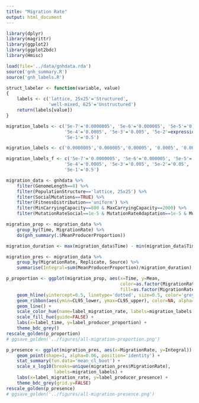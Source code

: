 ```yaml
---
title: "Migration Rate"
output: html_document
---
```


```r
library(dplyr)
library(magrittr)
library(ggplot2)
library(ggplot2bdc)
library(Hmisc)

load(file='../data/gnhdata.rda')
source('gnh_summary.R')
source('gnh_labels.R')

struct_labeler <- function(variable, value)
{
    labels <- c('lattice, 25x25'='Structured',
                'well-mixed, 625'='Unstructured')
    return(labels[value])
}

migration_labels <- c('5e-7'='0.0000005', '5e-6'='0.000005', '5e-5'='0.00005',
                      '5e-4'='0.0005', '5e-3'='0.005', '5e-2'=expression(bold('0.05')),
                      '5e-1'='0.5')

migration_labels <- c('0.0000005','0.000005','0.00005', '0.0005', '0.005', expression(bold('0.05')), '0.5')

migration_labels_f <- c('5e-7'='0.0000005', '5e-6'='0.000005', '5e-5'='0.00005',
                      '5e-4'='0.0005', '5e-3'='0.005', '5e-2'='0.05',
                      '5e-1'='0.5')
```

```r
migration_data <- gnhdata %>%
    filter(GenomeLength==8) %>%
    filter(PopulationStructure=='lattice, 25x25') %>%
    filter(SocialMutations==TRUE) %>%
    filter(FitnessDistribution=='uniform') %>%
    filter(MinCarryingCapacity==800 & MaxCarryingCapacity==2000) %>%
    filter(MutationRateSocial==1e-5 & MutationRateAdaptation==1e-5 & MutationRateStress==1e-5)
```

```r
migration_prop <- migration_data %>%
    group_by(Time, MigrationRate) %>%
    do(gnh_summary(.$MeanProducerProportion))

migration_duration <- max(migration_data$Time) - min(migration_data$Time)

migration_pres <- migration_data %>%
    group_by(MigrationRate, Replicate, Source) %>%
    summarise(Integral=sum(MeanProducerProportion)/migration_duration)
```

```r
p_proportion <- ggplot(migration_prop, aes(x=Time, y=Mean,
                                           color=as.factor(MigrationRate),
                                           fill=as.factor(MigrationRate))) +
    geom_hline(yintercept=0.5, linetype='dotted', size=0.5, color='grey70') +   
    geom_ribbon(aes(ymin=CL95_lower, ymax=CL95_upper), color=NA, alpha=0.2) +   
    geom_line() +
    scale_color_hue(name=label_migration_rate, labels=migration_labels, guide=guide_legend(order=1)) +
    scale_fill_hue(guide=FALSE) +
    labs(x=label_time, y=label_producer_proportion) +
    theme_bdc_grey()
rescale_golden(p_proportion)
# ggsave_golden('../figures/all-migration-proportion.png')

```


```r
p_presence <- ggplot(migration_pres, aes(x=MigrationRate, y=Integral)) +
    geom_point(shape=1, alpha=0.06, position='identity') +
    stat_summary(fun.data='mean_cl_boot') +
    scale_x_log10(breaks=unique(migration_pres$MigrationRate),
                  labels=migration_labels) +
    labs(x=label_migration_rate, y=label_producer_presence) +
    theme_bdc_grey(grid.y=FALSE)
rescale_golden(p_presence)
# ggsave_golden('../figures/all-migration-presence.png')
```
